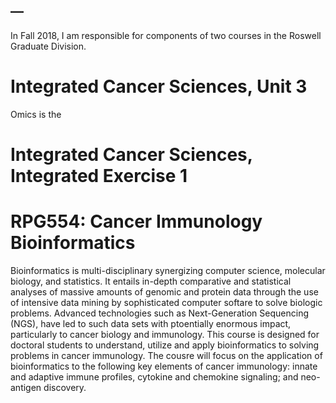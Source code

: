 ---
---

In Fall 2018, I am responsible for components of two courses in the Roswell Graduate Division.

<div>
<h1>Integrated Cancer Sciences, Unit 3</h1>
Omics is the 
</div>


<div>
<h1>Integrated Cancer Sciences, Integrated Exercise 1</h1>

</div>


<div>
<h1>RPG554: Cancer Immunology Bioinformatics</h1>
Bioinformatics is multi-disciplinary synergizing computer science, molecular biology, and statistics.  It entails in-depth comparative and statistical analyses of massive amounts of genomic and protein data through the use of intensive data mining by sophisticated computer softare to solve biologic problems.  Advanced technologies such as Next-Generation Sequencing (NGS), have led to such data sets with ptoentially enormous impact, particularly to cancer biology and immunology.  This course is designed for doctoral students to understand, utilize and apply bioinformatics to solving problems in cancer immunology.  The cousre will focus on the application of bioinformatics to the following key elements of cancer immunology: innate and adaptive immune profiles, cytokine and chemokine signaling; and neo-antigen discovery.  
</div>
